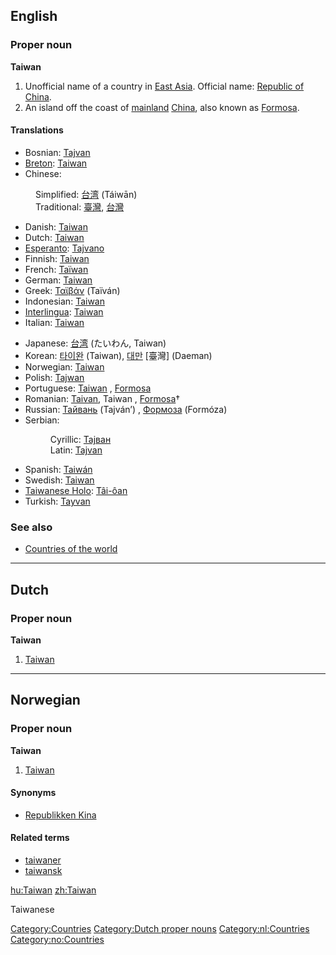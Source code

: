 ==English==

===Proper noun===
{{wikipedia}}
'''Taiwan'''

# Unofficial name of a country in [[East Asia]]. Official name: [[Republic of China]].
# An island off the coast of [[mainland]] [[China]], also known as [[Formosa]].

====Translations====
{{top}}
*Bosnian: [[Tajvan#Bosnian|Tajvan]] {{m}}
*[[Breton]]: [[#Breton|Taiwan]]
*Chinese:
:Simplified: [[台湾]] (Táiwān)
:Traditional: [[臺灣]], [[台灣]]
*Danish: [[#Danish|Taiwan]]
*Dutch: [[#Dutch|Taiwan]]
*[[Esperanto]]: [[Tajvano]]
*Finnish: [[#Finnish|Taiwan]]
*French: [[Taïwan]] {{f}}
*German: [[#German|Taiwan]]
*Greek: [[Ταϊβάν]] (Taïván) {{f}}
*Indonesian: [[#Indonesian|Taiwan]]
*[[Interlingua]]: [[#Interlingua|Taiwan]]
*Italian: [[#Italian|Taiwan]]
{{mid}}
*Japanese: [[台湾]] (たいわん, Taiwan) 
*Korean: [[타이완]] (Taiwan), [[대만]] [臺灣] (Daeman)
*Norwegian: [[#Norwegian|Taiwan]]
*Polish: [[Tajwan]]
*Portuguese: [[#Portuguese|Taiwan]] {{f}}, [[Formosa]] {{f}}
*Romanian: [[Taivan]], Taiwan {{n}}, [[Formosa]]† {{f}}
*Russian: [[Тайвань]] (Tajván’) {{m}}, [[Формоза]] (Formóza) {{f}}
*Serbian:
*:Cyrillic: [[Тајван#Serbian|Тајван]] {{m}}
*:Latin: [[Tajvan#Serbian|Tajvan]] {{m}}
*Spanish: [[Taiwán]]
*Swedish: [[#Swedish|Taiwan]]
*[[Taiwanese Holo]]: [[Tâi-ôan]]
*Turkish: [[Tayvan]]
{{bottom}}

===See also===
* [[Countries of the world]]

[[Category:Countries]]

----
==Dutch==

===Proper noun===
'''Taiwan'''
# [[#English|Taiwan]]

[[Category:Dutch proper nouns]][[Category:nl:Countries]]

----
==Norwegian==

===Proper noun===
[[Category:no:Countries]]
'''Taiwan'''
# [[#English|Taiwan]]

====Synonyms====
* [[Republikken Kina]]

====Related terms====
* [[taiwaner]]
* [[taiwansk]]

[[hu:Taiwan]]
[[zh:Taiwan]]

Taiwanese